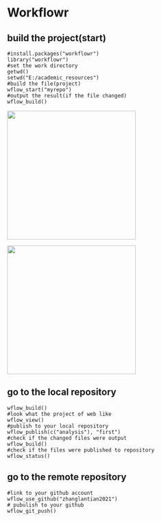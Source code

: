 # Workflowr

## build the project(start)
```
#install.packages("workflowr")
library("workflowr")
#set the work directory
getwd()
setwd("E:/academic_resources")
#build the file(project)
wflow_start("myrepo")
#output the result(if the file changed)
wflow_build()
```
<img src="https://raw.githubusercontent.com/zhanglantian2021/Tutorials/master/data/img/workflowr1.png" width="300"/>

<img src="https://raw.githubusercontent.com/zhanglantian2021/Tutorials/master/data/img/workflowr2.png" width="300"/>


## go to the local repository 

```
wflow_build()
#look what the project of web like
wflow_view()
#publish to your local repository
wflow_publish(c("analysis"), "first") 
#check if the changed files were output
wflow_build()
#check if the files were published to repository
wflow_status()
```
## go to the remote repository
```
#link to your github account
wflow_use_github("zhanglantian2021")
# pubulish to your github
wflow_git_push()

```